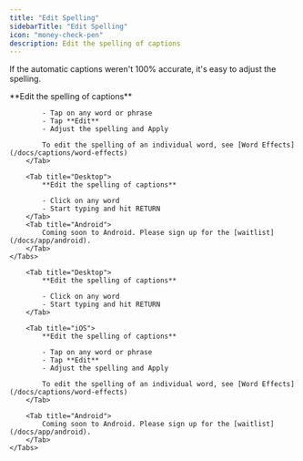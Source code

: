 ```yaml
---
title: "Edit Spelling"
sidebarTitle: "Edit Spelling"
icon: "money-check-pen"
description: Edit the spelling of captions
---
```


If the automatic captions weren't 100% accurate, it's easy to adjust the spelling.


<div id="ios-tab">
    <Tabs>
        <Tab title="iOS">
            **Edit the spelling of captions**

            - Tap on any word or phrase
            - Tap **Edit**
            - Adjust the spelling and Apply

            To edit the spelling of an individual word, see [Word Effects](/docs/captions/word-effects)
        </Tab>

        <Tab title="Desktop">
            **Edit the spelling of captions**

            - Click on any word
            - Start typing and hit RETURN
        </Tab>
        <Tab title="Android">
            Coming soon to Android. Please sign up for the [waitlist](/docs/app/android).
        </Tab>
    </Tabs>
</div>

<div id="desktop-tab">
    <Tabs>

        <Tab title="Desktop">
            **Edit the spelling of captions**

            - Click on any word
            - Start typing and hit RETURN
        </Tab>

        <Tab title="iOS">
            **Edit the spelling of captions**

            - Tap on any word or phrase
            - Tap **Edit**
            - Adjust the spelling and Apply

            To edit the spelling of an individual word, see [Word Effects](/docs/captions/word-effects)
        </Tab>

        <Tab title="Android">
            Coming soon to Android. Please sign up for the [waitlist](/docs/app/android).
        </Tab>
    </Tabs>
</div>
